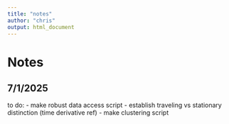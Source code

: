 ```yaml
---
title: "notes"
author: "chris"
output: html_document
---
```


# Notes

## 7/1/2025

to do:
-   make robust data access script
-   establish traveling vs stationary distinction (time derivative ref)
-   make clustering script